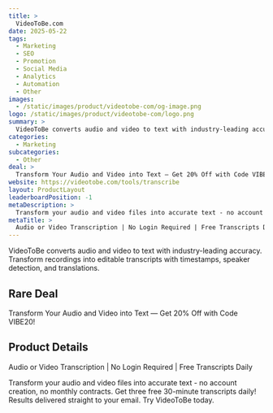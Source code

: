 ```yaml
---
title: >
  VideoToBe.com
date: 2025-05-22
tags:
  - Marketing
  - SEO
  - Promotion
  - Social Media
  - Analytics
  - Automation
  - Other
images:
  - /static/images/product/videotobe-com/og-image.png
logo: /static/images/product/videotobe-com/logo.png
summary: >
  VideoToBe converts audio and video to text with industry-leading accuracy. Transform recordings into editable transcripts with timestamps, speaker detection, and translations.
categories:
  - Marketing
subcategories:
  - Other
deal: >
  Transform Your Audio and Video into Text — Get 20% Off with Code VIBE20!
website: https://videotobe.com/tools/transcribe
layout: ProductLayout
leaderboardPosition: -1
metaDescription: >
  Transform your audio and video files into accurate text - no account creation, no monthly contracts. Get three free 30-minute transcripts daily! Results delivered straight to your email. Try VideoToBe today.
metaTitle: >
  Audio or Video Transcription | No Login Required | Free Transcripts Daily
---
```

VideoToBe converts audio and video to text with industry-leading accuracy. Transform recordings into editable transcripts with timestamps, speaker detection, and translations.

## Rare Deal

Transform Your Audio and Video into Text — Get 20% Off with Code VIBE20!

## Product Details

Audio or Video Transcription | No Login Required | Free Transcripts Daily

Transform your audio and video files into accurate text - no account creation, no monthly contracts. Get three free 30-minute transcripts daily! Results delivered straight to your email. Try VideoToBe today.
